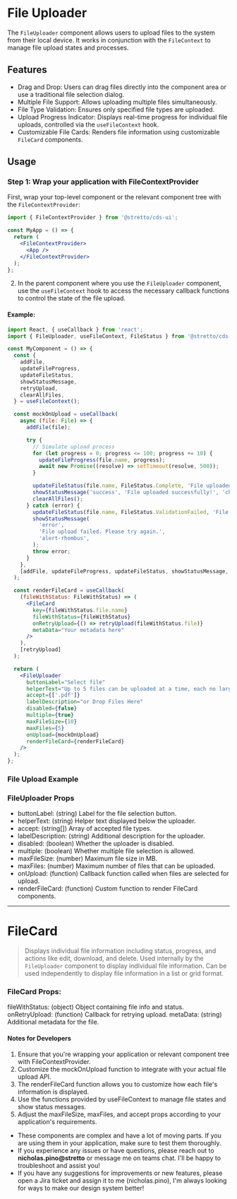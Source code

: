 
<Meta of={FileUploaderStories} />

# File Uploader

The `FileUploader` component allows users to upload files to the system from their local device. It works in conjunction with the `FileContext` to manage file upload states and processes.

## Features

- Drag and Drop: Users can drag files directly into the component area or use a traditional file selection dialog.
- Multiple File Support: Allows uploading multiple files simultaneously.
- File Type Validation: Ensures only specified file types are uploaded.
- Upload Progress Indicator: Displays real-time progress for individual file uploads, controlled via the `useFileContext` hook.
- Customizable File Cards: Renders file information using customizable `FileCard` components.

## Usage

### Step 1: Wrap your application with FileContextProvider

First, wrap your top-level component or the relevant component tree with the `FileContextProvider`:

```jsx
import { FileContextProvider } from '@stretto/cds-ui';

const MyApp = () => {
  return (
    <FileContextProvider>
      <App />
    </FileContextProvider>
  );
};
```

2. In the parent component where you use the `FileUploader` component, use the `useFileContext` hook to access the necessary callback functions to control the state of the file upload.

#### Example:

```jsx
import React, { useCallback } from 'react';
import { FileUploader, useFileContext, FileStatus } from '@stretto/cds-ui';

const MyComponent = () => {
  const {
    addFile,
    updateFileProgress,
    updateFileStatus,
    showStatusMessage,
    retryUpload,
    clearAllFiles,
  } = useFileContext();

  const mockOnUpload = useCallback(
    async (file: File) => {
      addFile(file);

      try {
        // Simulate upload process
        for (let progress = 0; progress <= 100; progress += 10) {
          updateFileProgress(file.name, progress);
          await new Promise((resolve) => setTimeout(resolve, 500));
        }

        updateFileStatus(file.name, FileStatus.Complete, 'File uploaded successfully.');
        showStatusMessage('success', 'File uploaded successfully!', 'check-circle');
        clearAllFiles();
      } catch (error) {
        updateFileStatus(file.name, FileStatus.ValidationFailed, 'File upload failed.');
        showStatusMessage(
          'error',
          'File upload failed. Please try again.',
          'alert-rhombus',
        );
        throw error;
      }
    },
    [addFile, updateFileProgress, updateFileStatus, showStatusMessage, clearAllFiles]
  );

  const renderFileCard = useCallback(
    (fileWithStatus: FileWithStatus) => (
      <FileCard
        key={fileWithStatus.file.name}
        fileWithStatus={fileWithStatus}
        onRetryUpload={() => retryUpload(fileWithStatus.file)}
        metaData="Your metadata here"
      />
    ),
    [retryUpload]
  );

  return (
    <FileUploader
      buttonLabel="Select file"
      helperText="Up to 5 files can be uploaded at a time, each no larger than 20MB, and the total upload size should not exceed 200MB. Only PDF format is accepted."
      accept={['.pdf']}
      labelDescription="or Drop Files Here"
      disabled={false}
      multiple={true}
      maxFileSize={10}
      maxFiles={5}
      onUpload={mockOnUpload}
      renderFileCard={renderFileCard}
    />
  );
};
```

### File Upload Example

<Canvas of={FileUploaderStories.FileUploadExample} />

### FileUploader Props

- buttonLabel: (string) Label for the file selection button.
- helperText: (string) Helper text displayed below the uploader.
- accept: (string[]) Array of accepted file types.
- labelDescription: (string) Additional description for the uploader.
- disabled: (boolean) Whether the uploader is disabled.
- multiple: (boolean) Whether multiple file selection is allowed.
- maxFileSize: (number) Maximum file size in MB.
- maxFiles: (number) Maximum number of files that can be uploaded.
- onUpload: (function) Callback function called when files are selected for upload.
- renderFileCard: (function) Custom function to render FileCard components.

<hr />

# FileCard

> Displays individual file information including status, progress, and actions like edit, download, and delete.
> Used internally by the `FileUploader` component to display individual file information.
> Can be used independently to display file information in a list or grid format.

<Canvas of={FileUploaderStories.FileCardExamples} />

### FileCard Props:

fileWithStatus: (object) Object containing file info and status.
onRetryUpload: (function) Callback for retrying upload.
metaData: (string) Additional metadata for the file.

#### Notes for Developers

1. Ensure that you're wrapping your application or relevant component tree with FileContextProvider.
2. Customize the mockOnUpload function to integrate with your actual file upload API.
3. The renderFileCard function allows you to customize how each file's information is displayed.
4. Use the functions provided by useFileContext to manage file states and show status messages.
5. Adjust the maxFileSize, maxFiles, and accept props according to your application's requirements.

- These components are complex and have a lot of moving parts. If you are using them in your application, make sure to test them thoroughly.
- If you experience any issues or have questions, please reach out to **nicholas.pino@stretto** or message me on teams chat. I'll be happy to troubleshoot and assist you!
- If you have any suggestions for improvements or new features, please open a Jira ticket and assign it to me (nicholas.pino), I'm always looking for ways to make our design system better!
